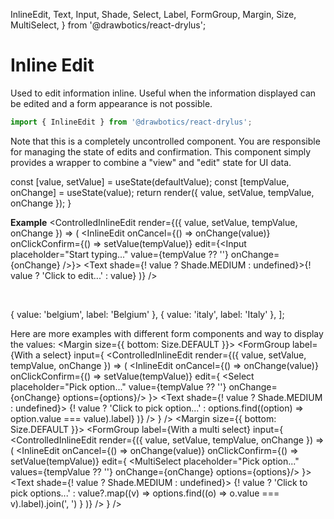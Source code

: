   InlineEdit,
  Text,
  Input,
  Shade,
  Select,
  Label,
  FormGroup,
  Margin,
  Size,
  MultiSelect,
} from '@drawbotics/react-drylus';



# Inline Edit
Used to edit information inline. Useful when the information displayed can be edited and a form appearance is not possible.
```jsx
import { InlineEdit } from '@drawbotics/react-drylus';
```
Note that this is a completely uncontrolled component. You are responsible for managing the state of edits and confirmation. This component simply provides a wrapper to combine a "view" and "edit" state for UI data.

  const [value, setValue] = useState(defaultValue);
  const [tempValue, onChange] = useState(value);
  return render({ value, setValue, tempValue, onChange });
}

__Example__
<Playground mode="jsx">
  <ControlledInlineEdit render={({ value, setValue, tempValue, onChange }) => (
    <InlineEdit
      onCancel={() => onChange(value)}
      onClickConfirm={() => setValue(tempValue)}
      edit={<Input placeholder="Start typing..." value={tempValue ?? ''} onChange={onChange} />}>
      <Text shade={! value ? Shade.MEDIUM : undefined}>{! value ? 'Click to edit...' : value}</Text>
    </InlineEdit>
  )} />
</Playground>

<br />

<PropsTable component={InlineEdit} />

  { value: 'belgium', label: 'Belgium' },
  { value: 'italy', label: 'Italy' },
];

Here are more examples with different form components and way to display the values:
<Playground mode="jsx">
  <Margin size={{ bottom: Size.DEFAULT }}>
    <FormGroup
      label={<Label>With a select</Label>}
      input={
        <ControlledInlineEdit render={({ value, setValue, tempValue, onChange }) => (
          <InlineEdit
            onCancel={() => onChange(value)}
            onClickConfirm={() => setValue(tempValue)}
            edit={
              <Select
                placeholder="Pick option..."
                value={tempValue ?? ''}
                onChange={onChange}
                options={options}/>
              }>
            <Text shade={! value ? Shade.MEDIUM : undefined}>
              {! value ? 'Click to pick option...' : options.find((option) => option.value === value).label}
            </Text>
          </InlineEdit>
        )} />
      } />
  </Margin>
  <Margin size={{ bottom: Size.DEFAULT }}>
    <FormGroup
      label={<Label>With a multi select</Label>}
      input={
        <ControlledInlineEdit render={({ value, setValue, tempValue, onChange }) => (
          <InlineEdit
            onCancel={() => onChange(value)}
            onClickConfirm={() => setValue(tempValue)}
            edit={
              <MultiSelect
                placeholder="Pick option..."
                values={tempValue ?? ''}
                onChange={onChange}
                options={options}/>
              }>
            <Text shade={! value ? Shade.MEDIUM : undefined}>
              {! value
                ? 'Click to pick options...'
                : value?.map((v) => options.find((o) => o.value === v).label).join(', ')
              }
            </Text>
          </InlineEdit>
        )} />
      } />
  </Margin>
</Playground>